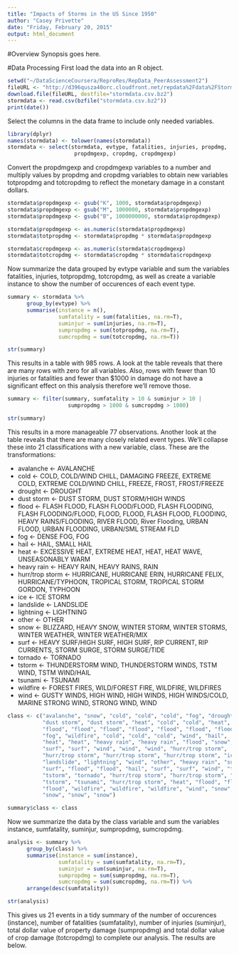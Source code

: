 ```yaml
---
title: "Impacts of Storms in the US Since 1950"
author: "Casey Privette"
date: "Friday, February 20, 2015"
output: html_document
---
```


#Overview
Synopsis goes here.

#Data Processing
First load the data into an R object.
```r
setwd("~/DataScienceCoursera/ReproRes/RepData_PeerAssessment2")
fileURL <- "http://d396qusza40orc.cloudfront.net/repdata%2Fdata%2FStormData.csv.bz2"
download.file(fileURL, destfile="stormdata.csv.bz2")
stormdata <- read.csv(bzfile("stormdata.csv.bz2"))
print(date())
```

Select the columns in the data frame to include only needed variables.
```r
library(dplyr)
names(stormdata) <- tolower(names(stormdata))
stormdata <- select(stormdata, evtype, fatalities, injuries, propdmg, 
                     propdmgexp, cropdmg, cropdmgexp)
```

Convert the propdmgexp and cropdmgexp variables to a number and multiply values by propdmg and cropdmg variables to obtain new variables totpropdmg and totcropdmg to reflect the monetary damage in a constant dollars.
```r
stormdata$propdmgexp <- gsub("K", 1000, stormdata$propdmgexp)
stormdata$propdmgexp <- gsub("M", 1000000, stormdata$propdmgexp)
stormdata$propdmgexp <- gsub("B", 1000000000, stormdata$propdmgexp)

stormdata$propdmgexp <- as.numeric(stormdata$propdmgexp)
stormdata$totpropdmg <- stormdata$propdmg * stormdata$propdmgexp

stormdata$cropdmgexp <- as.numeric(stormdata$cropdmgexp)
stormdata$totcropdmg <- stormdata$cropdmg * stormdata$cropdmgexp
```

Now summarize the data grouped by evtype variable and sum the variables fatalities, injuries, totpropdmg, totcropdmg, as well as create a variable instance to show the number of occurences of each event type.
```r
summary <- stormdata %>%
      group_by(evtype) %>%
      summarise(instance = n(),
                sumfatality = sum(fatalities, na.rm=T),
                suminjur = sum(injuries, na.rm=T),
                sumpropdmg = sum(totpropdmg, na.rm=T),
                sumcropdmg = sum(totcropdmg, na.rm=T))

str(summary)
```

This results in a table with 985 rows. A look at the table reveals that there are many rows with zero for all variables. Also, rows with fewer than 10 injuries or fatalities and fewer than $1000 in damage do not have a significant effect on this analysis therefore we'll remove those.

```r
summary <- filter(summary, sumfatality > 10 & suminjur > 10 |
                   sumpropdmg > 1000 & sumcropdmg > 1000)

str(summary)
```

This results in a more manageable 77 observations. Another look at the table reveals that there are many closely related event types. We'll collapse these into 21 classifications with a new variable, class. These are the transformations:

* avalanche <- AVALANCHE
* cold <- COLD, COLD/WIND CHILL, DAMAGING FREEZE, EXTREME COLD, EXTREME COLD/WIND CHILL, FREEZE, FROST, FROST/FREEZE
* drought <- DROUGHT
* dust storm <- DUST STORM, DUST STORM/HIGH WINDS
* flood <- FLASH FLOOD, FLASH FLOOD/FLOOD, FLASH FLOODING, FLASH FLOODING/FLOOD, FLOOD, FLOOD, FLASH FLOOD, FLOODING, HEAVY RAINS/FLOODING, RIVER FLOOD, River Flooding, URBAN FLOOD, URBAN FLOODING, URBAN/SML STREAM FLD
* fog <- DENSE FOG, FOG
* hail <- HAIL, SMALL HAIL
* heat <- EXCESSIVE HEAT, EXTREME HEAT, HEAT, HEAT WAVE, UNSEASONABLY WARM
* heavy rain <- HEAVY RAIN, HEAVY RAINS, RAIN
* hurr/trop storm <- HURRICANE, HURRICANE ERIN, HURRICANE FELIX, HURRICANE/TYPHOON, TROPICAL STORM, TROPICAL STORM GORDON, TYPHOON
* ice <- ICE STORM
* landslide <- LANDSLIDE
* lightning <- LIGHTNING
* other <- OTHER
* snow <- BLIZZARD, HEAVY SNOW, WINTER STORM, WINTER STORMS, WINTER WEATHER, WINTER WEATHER/MIX
* surf <- HEAVY SURF/HIGH SURF, HIGH SURF, RIP CURRENT, RIP CURRENTS, STORM SURGE, STORM SURGE/TIDE
* tornado <- TORNADO
* tstorm <- THUNDERSTORM WIND, THUNDERSTORM WINDS, TSTM WIND, TSTM WIND/HAIL
* tsunami <- TSUNAMI
* wildfire <- FOREST FIRES, WILD/FOREST FIRE, WILDFIRE, WILDFIRES
* wind <- GUSTY WINDS, HIGH WIND, HIGH WINDS, HIGH WINDS/COLD, MARINE STRONG WIND, STRONG WIND, WIND

```r
class <- c("avalanche", "snow", "cold", "cold", "cold", "fog", "drought",
           "dust storm", "dust storm", "heat", "cold", "cold", "heat",
           "flood", "flood", "flood", "flood", "flood", "flood", "flood",
           "fog", "wildfire", "cold", "cold", "cold", "wind", "hail",
           "heat", "heat", "heavy rain", "heavy rain", "flood", "snow",
           "surf", "surf", "wind", "wind", "wind", "hurr/trop storm",
           "hurr/trop storm", "hurr/trop storm", "hurr/trop storm", "ice",
           "landslide", "lightning", "wind", "other", "heavy rain", "surf",
           "surf", "flood", "flood", "hail", "surf", "surf", "wind", "tstorm",
           "tstorm", "tornado", "hurr/trop storm", "hurr/trop storm", "tstorm",
           "tstorm", "tsunami", "hurr/trop storm", "heat", "flood", "flood",
           "flood", "wildfire", "wildfire", "wildfire", "wind", "snow",
           "snow", "snow", "snow")

summary$class <- class
```

Now we summarize the data by the class variable and sum the variables instance, sumfatality, suminjur, sumpropdmg, sumcropdmg.
```r
analysis <- summary %>%
      group_by(class) %>%
      summarise(instance = sum(instance),
                sumfatality = sum(sumfatality, na.rm=T),
                suminjur = sum(suminjur, na.rm=T),
                sumpropdmg = sum(sumpropdmg, na.rm=T),
                sumcropdmg = sum(sumcropdmg, na.rm=T)) %>%
      arrange(desc(sumfatality))

str(analysis)
```

This gives us 21 events in a tidy summary of the number of occurences (instance), number of fatalities (sumfatality), number of injuries (suminjur), total dollar value of property damage (sumpropdmg) and total dollar value of crop damage (totcropdmg) to complete our analysis. The results are below.